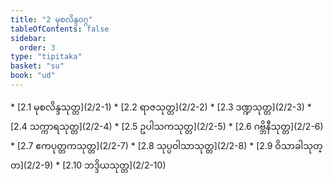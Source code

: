 ```yaml
---
title: "2 မုစလိန္ဒဝဂ္ဂ"
tableOfContents: false
sidebar:
  order: 3
type: "tipitaka"
basket: "su"
book: "ud"
---
```



<DynamicBreadcrumb />



<TableOfContents book="ud" section="2">
* [2.1 မုစလိန္ဒသုတ္တ](2/2-1)
* [2.2 ရာဇသုတ္တ](2/2-2)
* [2.3 ဒဏ္ဍသုတ္တ](2/2-3)
* [2.4 သက္ကာရသုတ္တ](2/2-4)
* [2.5 ဥပါသကသုတ္တ](2/2-5)
* [2.6 ဂဗ္ဘိနီသုတ္တ](2/2-6)
* [2.7 ဧကပုတ္တကသုတ္တ](2/2-7)
* [2.8 သုပ္ပဝါသာသုတ္တ](2/2-8)
* [2.9 ဝိသာခါသုတ္တ](2/2-9)
* [2.10 ဘဒ္ဒိယသုတ္တ](2/2-10)
</TableOfContents>